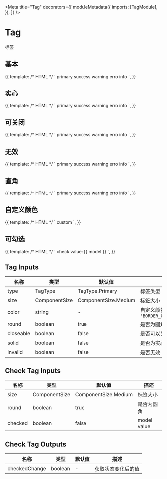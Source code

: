 

<Meta
  title="Tag"
  decorators={[
    moduleMetadata({
      imports: [TagModule],
    }),
  ]}
/>

# Tag

标签

## 基本

<Preview>
  <Story name="basic" height="60px">
    {{
      template: /* HTML */ `
        <aui-tag type="primary">primary</aui-tag>
        <aui-tag type="success">success</aui-tag>
        <aui-tag type="warning">warning</aui-tag>
        <aui-tag type="error">erro</aui-tag>
        <aui-tag type="info">info</aui-tag>
      `,
    }}
  </Story>
</Preview>

## 实心

<Preview>
  <Story name="solid" height="60px">
    {{
      template: /* HTML */ `
        <aui-tag type="primary" [solid]="true">primary</aui-tag>
        <aui-tag type="success" [solid]="true">success</aui-tag>
        <aui-tag type="warning" [solid]="true">warning</aui-tag>
        <aui-tag type="error" [solid]="true">erro</aui-tag>
        <aui-tag type="info" [solid]="true">info</aui-tag>
      `,
    }}
  </Story>
</Preview>

## 可关闭

<Preview>
  <Story name="closeable" height="60px">
    {{
      template: /* HTML */ `
        <aui-tag type="primary" [closeable]="true">primary</aui-tag>
        <aui-tag type="success" [closeable]="true">success</aui-tag>
        <aui-tag type="warning" [closeable]="true">warning</aui-tag>
        <aui-tag type="error" [closeable]="true">erro</aui-tag>
        <aui-tag type="info" [closeable]="true">info</aui-tag>
      `,
    }}
  </Story>
</Preview>

## 无效

<Preview>
  <Story name="invalid" height="60px">
    {{
      template: /* HTML */ `
        <aui-tag type="primary" [invalid]="true">primary</aui-tag>
        <aui-tag type="success" [invalid]="true">success</aui-tag>
        <aui-tag type="warning" [invalid]="true">warning</aui-tag>
        <aui-tag type="error" [invalid]="true">erro</aui-tag>
        <aui-tag type="info" [invalid]="true">info</aui-tag>
      `,
    }}
  </Story>
</Preview>

## 直角

<Preview>
  <Story name="square" height="60px">
    {{
      template: /* HTML */ `
        <aui-tag type="primary" [round]="false">primary</aui-tag>
        <aui-tag type="success" [round]="false">success</aui-tag>
        <aui-tag type="warning" [round]="false">warning</aui-tag>
        <aui-tag type="error" [round]="false">erro</aui-tag>
        <aui-tag type="info" [round]="false">info</aui-tag>
      `,
    }}
  </Story>
</Preview>

## 自定义颜色

<Preview>
  <Story name="custom" height="60px">
    {{
      template: /* HTML */ `
        <aui-tag [color]="'#7c70e2,#f2f1fd'">custom</aui-tag>
      `,
    }}
  </Story>
</Preview>

## 可勾选

<Preview>
  <Story name="check" height="60px">
    {{
      template: /* HTML */ `
        <aui-check-tag [(checked)]="model">check</aui-check-tag>
        value: {{ model }}
      `,
    }}
  </Story>
</Preview>

## Tag Inputs

| 名称      | 类型          | 默认值               | 描述                                            |
| --------- | ------------- | -------------------- | ----------------------------------------------- |
| type      | TagType       | TagType.Primary      | 标签类型                                        |
| size      | ComponentSize | ComponentSize.Medium | 标签大小                                        |
| color     | string        | -                    | 自定义颜色, `'BORDER_COLOR[,BACKGOUNRD_COLOR]'` |
| round     | boolean       | true                 | 是否为圆角                                      |
| closeable | boolean       | false                | 是否可以关闭                                    |
| solid     | boolean       | false                | 是否为实心                                      |
| invalid   | boolean       | false                | 是否无效                                        |

## Check Tag Inputs

| 名称    | 类型          | 默认值               | 描述        |
| ------- | ------------- | -------------------- | ----------- |
| size    | ComponentSize | ComponentSize.Medium | 标签大小    |
| round   | boolean       | true                 | 是否为圆角  |
| checked | boolean       | false                | model value |

## Check Tag Outputs

| 名称          | 类型    | 默认值 | 描述               |
| ------------- | ------- | ------ | ------------------ |
| checkedChange | boolean | -      | 获取状态变化后的值 |
